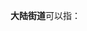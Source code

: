 '''大陆街道'''可以指：
{{PRC admin/disambig|21/03/03/009/000|23/04/04/004/000}}
{{disambig|cat=四字乡级行政区划消歧义}}